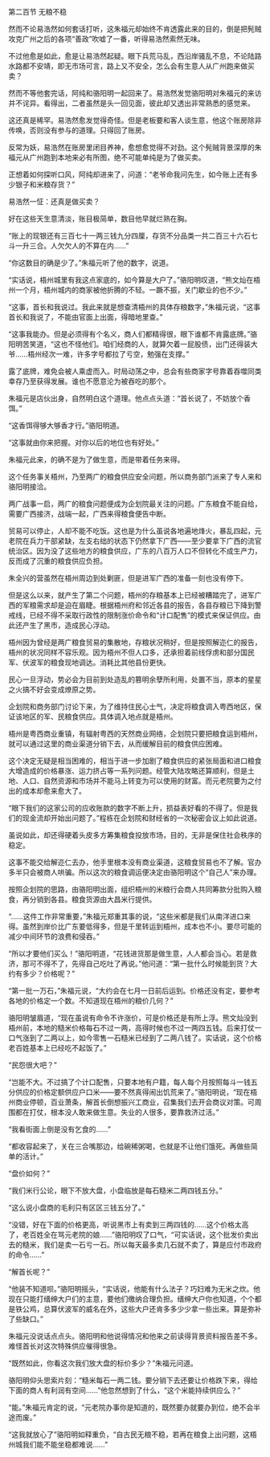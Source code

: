 

第二百节 无粮不稳

然而不论易浩然如何套话打听，这朱福元却始终不肯透露此来的目的，倒是把髡贼攻克广州之后的各项“善政”吹嘘了一番，听得易浩然索然无味。

不过他愈是如此，愈是让易浩然起疑。眼下兵荒马乱，西沿岸骚乱不息，不论陆路水路都不安靖，即无市场可言，路上又不安全，怎么会有生意人从广州跑来做买卖？

然而不等他套完话，阿纯和骆阳明一起回来了。易浩然发觉骆阳明对朱福元的来访并不诧异。看得出，二者虽然是头一回见面，彼此却又透出非常熟悉的感觉来。

这还真是稀罕。易浩然愈发觉得奇怪。但是老板要和客人谈生意，他这个账房除非传唤，否则没有参与的道理。只得回了账房。

反常为妖，易浩然在账房里闭目养神，愈想愈觉得不对劲。这个髡贼背景深厚的朱福元从广州跑到本地来必有所图，绝不可能单纯是为了做买卖。

正想着如何探听口风，阿纯却进来了，问道：“老爷命我问先生，如今账上还有多少银子和米粮存货？”

易浩然一怔：还真是做买卖？

好在这些天生意清淡，账目极简单，数目他早就烂熟在胸。

“账上的现银还有三百七十一两三钱九分四厘，存货不分品类一共二百三十六石七斗一升三合。人欠欠人的不算在内……”

“你这数目的确是少了。”朱福元听了他的数字，说道。

“实话说，梧州城里有我这点家底的，如今算是大户了。”骆阳明叹道，“熊文灿在梧州一个月，梧州城内的商家被他折腾的不轻。一蹶不振，关门歇业的也不少。”

“这事，首长和我说过。我此来就是想查清梧州的具体存粮数字，”朱福元说，“这事首长和我说了，不能由官面上出面，得暗地里查。”

“这事我能办。但是必须得有个名义，商人们都精得很，眼下谁都不肯露底牌。”骆阳明苦笑道，“这也不怪他们。咱们经商的人，就算欠着一屁股债，出门还得装大爷……梧州经次一难，许多字号都拉了亏空，勉强在支撑。”

露了底牌，难免会被人乘虚而入。时局动荡之中，总会有些商家字号靠着吞噬同类幸存乃至获得发展。谁也不愿意沦为被吞吃的那个。

朱福元是店伙出身，自然明白这个道理。他点点头道：“首长说了，不妨放个香饵。”

“这香饵得够大够香才行。”骆阳明道。

“这事就由你来把握。对你以后的地位也有好处。”

朱福元此来，的确不是为了做生意，而是带着任务来得。

这个任务事关梧州，乃至两广的粮食供应安全问题，所以商务部门派来了专人来和骆阳明接洽。

两广战事一启，两广的粮食问题便成为企划院最关注的问题。广东粮食不能自给，需要广西接济，战端一起，广西来得粮食便告中断。

贸易可以停止，人却不能不吃饭。这也是为什么虽说各地遍地烽火，暴乱四起，元老院在兵力干部紧缺，左支右绌的状态下仍然拿下广西――至少要拿下广西的流官统治区。因为没了这些地方的粮食供应，广东的八百万人口不但转化不成生产力，反而成了沉重的粮食供应负担。

朱全兴的营虽然在梧州周边到处剿匪，但是进军广西的准备一刻也没有停下。

但是这么以来，就产生了第二个问题，梧州的存粮基本上已经被糟踏完了，进军广西的军粮需求却是迫在眉睫。根据梧州府和邻近各县的报告，各县存粮已下降到警戒线，已经不得不采取行政性的限制涨价命令和“计口配售”的模式来保证供应。由此还产生了黑市，造成民心浮动。

梧州因为曾经是两广粮食贸易的集散地，存粮状况稍好，但是按照解迩仁的报告，梧州的状况同样不容乐观。因为梧州不但人口多，还承担着前线俘虏和部分国民军、伏波军的粮食现地调达。消耗比其他县份更快。

民心一旦浮动，势必会为目前到处造乱的篡明余孽所利用，处置不当，原本的星星之火搞不好会变成燎原之势。

企划院和商务部门讨论下来，为了维持住民心士气，决定将粮食调入粤西地区，保证该地区的军、民粮食供应。具体调入地点就是梧州。

梧州是粤西商业重镇，有辐射粤西的天然商业网络，企划院只要把粮食运到梧州，就可以通过这里的商业渠道分销下去，从而缓解目前的粮食供应困难。

这个决定无疑是相当困难的，相当于进一步加剧了粮食供应的紧张局面和进口粮食大增造成的价格暴涨、运力挤占等一系列问题。经管大陆攻略还算顺利，但是土地、人口、自然资源和市场并不能马上转变为可以使用的财富。而元老院要为之付出的成本却愈来愈大了。

“眼下我们的这家公司的应收账款的数字不断上升，损益表好看的不得了。但是我们的现金流却开始出问题了。”程栋在企划院和财经省的一次秘密会议上如此说道。

虽说如此，却还得硬着头皮多方筹集粮食投放市场，目的，无非是保住社会秩序的稳定。

这事不能交给解迩仁去办，他手里根本没有商业渠道，这粮食贸易也不了解。官办多半只会被商人哄骗。所以这次的粮食调运便决定由骆阳明这个“自己人”来办理。

按照企划院的思路，由骆阳明出面，组织梧州的米粮行会商人共同筹款分批购入粮食，再分销到各县。粮食货源由大昌米行提供。

“……这件工作非常重要，”朱福元郑重其事的说，“这些米都是我们从南洋进口来得。虽然到岸价比广东要低得多，但是千里转运到梧州，成本也不小。要尽可能的减少中间环节的浪费和侵吞。”

“所以才要他们买么！”骆阳明道，“花钱进货那是做生意，人人都会当心。若是救济，那可不得不了，先得自己吃吐了再说。”他问道：“第一批什么时候能到货？大约有多少？价格呢？”

“第一批一万石，”朱福元说，“大约会在七月一日前后运到。价格还没有定，要参考各地的价格定一个数。不知道现在梧州的粮价几何？”

骆阳明皱眉道，“现在虽说有命令不许涨价，可是价格还是有所上浮。熊文灿没到梧州前，本地的糙米价格每石不过一两，高得时候也不过一两四五钱。后来打仗一口气涨到了二两以上，如今零售一石糙米已经到了二两八钱了。实话说，这个价格老百姓基本上已经吃不起饭了。”

“民怨很大吧？”

“岂能不大。不过搞了个计口配售，只要本地有户籍，每人每个月按照每斗一钱五分供应的价格定额供应户口米――要不然真得闹出饥荒来了。”骆阳明说，“现在梧州商业停顿，百业萧条，解首长倒想振兴工商业，召集我们去开会商议对策。可周围都在打仗，根本没人敢来做生意。失业的人很多，要靠救济过活。”

“我看街面上倒是没有乞食的……”

“都收容起来了，关在三合嘴那边，给碗稀粥喝，也就是不让他们饿死。再做些简单的活计。”

“盘价如何？”

“我们米行公论，眼下不放大盘，小盘临放是每石糙米二两四钱五分。”

“这么说小盘商的毛利只有区区三钱五分了。”

“没错，好在下面的价格更高，听说黑市上有卖到三两四钱的……这个价格太高了，老百姓全在骂元老院的娘……”骆阳明叹了口气，“可实话说，这个批发价卖出去的糙米，我们是卖一石亏一石。所以每天最多卖几石就不卖了，算是应付市政府的命令……”

“解首长呢？”

“他装不知道呗。”骆阳明摇头，“实话说，他能有什么法子？巧妇难为无米之炊。他现在只能打缙绅大户们的主意，要他们缴纳合理负担。缙绅大户你也知道，个个都是铁公鸡，总算伏波军的威名在外，这些大户还肯多多少少拿一些出来。算是弥补了些缺口。”

朱福元没说话点点头。骆阳明和他说得情况和他来之前读得背景资料报告差不多。难怪首长对这次特殊供应催得很急。

“既然如此，你看这次我们放大盘的标价多少？”朱福元问道。

骆阳明仰头思索片刻：“糙米每石一两二钱。要分销下去还要让价格跌下来，得给下面的商人有利润有空间……”他忽然想到了什么，“这个米能持续供应么？”

“能。”朱福元肯定的说，“元老院办事你是知道的，既然要办就要办到位，绝不会半途而废。”

“这我就放心了”骆阳明如释重负，“自古民无粮不稳，若再在粮食上出问题，这梧州城我们能不能坐稳都难说……”

